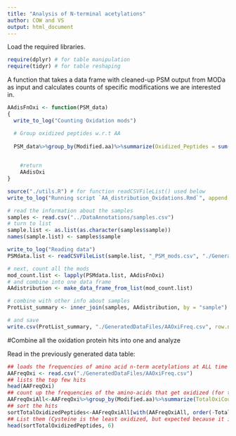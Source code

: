 ```yaml
---
title: "Analysis of N-terminal acetylations"
author: COW and VS
output: html_document
---
```


Load the required libraries.
```r
require(dplyr) # for table manipulation
require(tidyr) # for table reshaping
```


A function that takes a data frame with cleaned-up PSM output from MODa as input and calculates counts of specific modifications we are interested in.
```r
AAdisFnOxi <- function(PSM_data)
{
  write_to_log("Counting Oxidation mods")

  # Group oxidized peptides w.r.t AA
  
  PSM_data%>%group_by(Modified.aa)%>%summarize(Oxidized_Peptides = sum(na.omit(Modification == 16)))->AAdisOxi

 
    #return
    AAdisOxi
}
```


```r
source("./utils.R") # for function readCSVFileList() used below
write_to_log("Running script `AA_distribution_Oxidations.Rmd`", append = FALSE)

# read the information about the samples
samples <- read.csv("../DataAnnotations/samples.csv")
# turn to list
sample.list <- as.list(as.character(samples$sample))
names(sample.list) <- samples$sample

write_to_log("Reading data")
PSMdata.list <- readCSVFileList(sample.list, "_PSM_mods.csv", "./GeneratedDataFiles/PSMHits")

# next, count all the mods
mod_count.list <- lapply(PSMdata.list, AAdisFnOxi)
# and combine into one data frame
AAdistribution <- make_data_frame_from_list(mod_count.list)

# combine with other info about samples
ProtList_summary <- inner_join(samples, AAdistribution, by = "sample")

# and save
write.csv(ProtList_summary, "./GeneratedDataFiles/AAOxiFreq.csv", row.names = FALSE)
```

#Combine all the oxidation protein hits into one and analyze


Read in the previously generated data table:
```r
## loads the frequencies of amino acid n-term acetylations at ALL time points
AAFreqOxi <- read.csv("./GeneratedDataFiles/AAOxiFreq.csv")
## lists the top few hits
head(AAFreqOxi)
## count up the frequencies of the amino-acids that get oxidized (for the combined datasets)
AAFreqOxiAll<-AAFreqOxi%>%group_by(Modified.aa)%>%summarize(TotalOxiCount = sum(Oxidized_Peptides))
## sort the hits
sortTotalOxidizedPeptides<-AAFreqOxiAll[with(AAFreqOxiAll, order(-TotalOxiCount)), ]
## List them (Cysteine is the least oxidized, but expected because it is CAPPED and fixed modification seems to work well !)
head(sortTotalOxidizedPeptides, 6)
```


